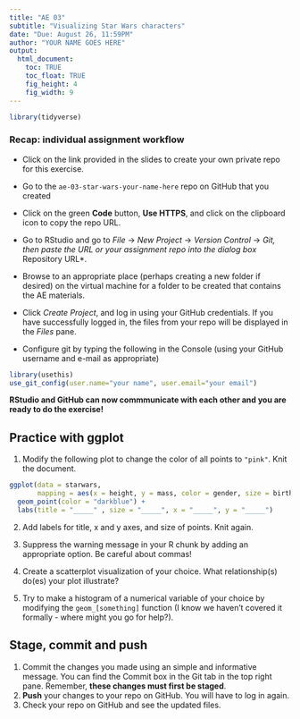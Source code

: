 ---
title: "AE 03"
subtitle: "Visualizing Star Wars characters"
date: "Due: August 26, 11:59PM"
author: "YOUR NAME GOES HERE"
output: 
  html_document: 
    toc: TRUE
    toc_float: TRUE
    fig_height: 4
    fig_width: 9
---

```{r load-packages, include=FALSE}
library(tidyverse)
```

### Recap: individual assignment workflow

- Click on the link provided in the slides to create your own private repo for 
this exercise.

- Go to the `ae-03-star-wars-your-name-here` repo on GitHub that you created

- Click on the green **Code** button, **Use HTTPS**, and click on the clipboard 
icon to copy the repo URL.

- Go to RStudio and go to *File* $\rightarrow$ *New Project* $\rightarrow$ 
*Version Control* $\rightarrow$ *Git, then paste the URL or your assignment
repo into the dialog box *Repository URL*.

- Browse to an appropriate place (perhaps creating a new folder if desired) on
the virtual machine for a folder to be created that contains the AE materials.

- Click *Create Project*, and log in using your GitHub credentials. If you have
successfully logged in, the files from your repo will be displayed in the 
*Files* pane.

- Configure git by typing the following in the Console (using your GitHub
username and e-mail as appropriate)

```{r eval=FALSE}
library(usethis)
use_git_config(user.name="your name", user.email="your email")
```

**RStudio and GitHub can now commmunicate with each other and you are ready to do the exercise!**

## Practice with ggplot

1. Modify the following plot to change the color of all points to `"pink"`. Knit the document.

```{r starwars-plot}
ggplot(data = starwars, 
       mapping = aes(x = height, y = mass, color = gender, size = birth_year)) +
  geom_point(color = "darkblue") +
  labs(title = "_____" , size = "_____", x = "_____", y = "_____")
```

2. Add labels for title, x and y axes, and size of points. Knit again.

3. Suppress the warning message in your R chunk by adding an appropriate option.
Be careful about commas!

4. Create a scatterplot visualization of your choice. What relationship(s) 
do(es) your plot illustrate?

5. Try to make a histogram of a numerical variable of your choice by modifying 
the `geom_[something]` function (I know we haven't covered it formally - where
might you go for help?).

## Stage, commit and push

1. Commit the changes you made using an simple and informative message. You can 
find the Commit box in the Git tab in the top right pane. Remember, 
**these changes must first be staged**.
2. **Push** your changes to your repo on GitHub. You will have to log in again.
3. Check your repo on GitHub and see the updated files.